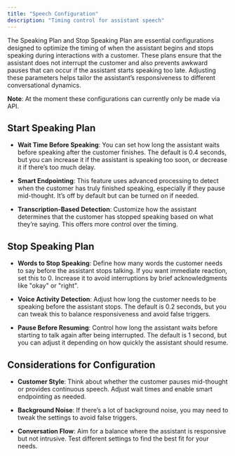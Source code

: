 ```yaml
---
title: "Speech Configuration"
description: "Timing control for assistant speech"
---
```


The Speaking Plan and Stop Speaking Plan are essential configurations designed to optimize the timing of when the assistant begins and stops speaking during interactions with a customer. These plans ensure that the assistant does not interrupt the customer and also prevents awkward pauses that can occur if the assistant starts speaking too late. Adjusting these parameters helps tailor the assistant’s responsiveness to different conversational dynamics.

**Note**: At the moment these configurations can currently only be made via API.

## Start Speaking Plan

- **Wait Time Before Speaking**: You can set how long the assistant waits before speaking after the customer finishes. The default is 0.4 seconds, but you can increase it if the assistant is speaking too soon, or decrease it if there’s too much delay.

- **Smart Endpointing**: This feature uses advanced processing to detect when the customer has truly finished speaking, especially if they pause mid-thought. It’s off by default but can be turned on if needed.

- **Transcription-Based Detection**: Customize how the assistant determines that the customer has stopped speaking based on what they’re saying. This offers more control over the timing.


## Stop Speaking Plan

- **Words to Stop Speaking**: Define how many words the customer needs to say before the assistant stops talking. If you want immediate reaction, set this to 0. Increase it to avoid interruptions by brief acknowledgments like "okay" or "right".

- **Voice Activity Detection**: Adjust how long the customer needs to be speaking before the assistant stops. The default is 0.2 seconds, but you can tweak this to balance responsiveness and avoid false triggers.

- **Pause Before Resuming**: Control how long the assistant waits before starting to talk again after being interrupted. The default is 1 second, but you can adjust it depending on how quickly the assistant should resume.

## Considerations for Configuration

- **Customer Style**: Think about whether the customer pauses mid-thought or provides continuous speech. Adjust wait times and enable smart endpointing as needed.

- **Background Noise**: If there’s a lot of background noise, you may need to tweak the settings to avoid false triggers.

- **Conversation Flow**: Aim for a balance where the assistant is responsive but not intrusive. Test different settings to find the best fit for your needs.
